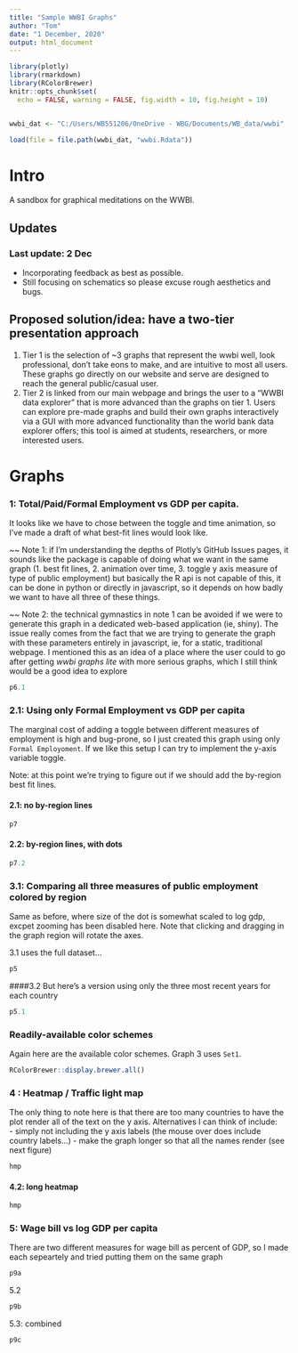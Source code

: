 ```yaml
---
title: "Sample WWBI Graphs"
author: "Tom"
date: "1 December, 2020"
output: html_document
---
```


```r
library(plotly)
library(rmarkdown)
library(RColorBrewer)
knitr::opts_chunk$set(
  echo = FALSE, warning = FALSE, fig.width = 10, fig.height = 10)


wwbi_dat <- "C:/Users/WB551206/OneDrive - WBG/Documents/WB_data/wwbi"

load(file = file.path(wwbi_dat, "wwbi.Rdata"))

```

# Intro

A sandbox for graphical meditations on the WWBI. 


## Updates
### Last update: 2 Dec

- Incorporating feedback as best as possible.
- Still focusing on schematics so please excuse rough aesthetics and bugs.


## Proposed solution/idea: have a two-tier presentation approach
1. Tier 1 is the selection of ~3 graphs that represent the wwbi well, look professional, don't take eons to make, and are intuitive to most all users. These graphs go directly on our website and serve are designed to reach the general public/casual user.
2. Tier 2 is linked from our main webpage and brings the user to a "WWBI data explorer" that is more advanced than the graphs on tier 1. Users can explore pre-made graphs and build their own graphs interactively via a GUI with more advanced functionality than the world bank data explorer offers; this tool is aimed at students, researchers, or more interested users. 

# Graphs 

### 1: Total/Paid/Formal Employment vs GDP per capita.

It looks like we have to chose between the toggle and time animation, so I've made a draft of what best-fit lines would look like. 

~~ Note 1: if I'm understanding the depths of Plotly's GitHub Issues pages, it sounds like the package is capable of doing what we want in the same graph (1. best fit lines, 2. animation over time, 3. toggle y axis measure of type of public employment) but basically the R api is not capable of this, it can be done in python or directly in javascript, so it depends on how badly we want to have all three of these things. 

~~ Note 2: the technical gymnastics in note 1 can be avoided if we were to generate this graph in a dedicated web-based application (ie, shiny). The issue really comes from the fact that we are trying to generate the graph with these parameters entirely in javascript, ie, for a static, traditional webpage. I mentioned this as an idea of a place where the user could to go after getting *wwbi graphs lite* with more serious graphs, which I still think would be a good idea to explore

```r
p6.1
```


### 2.1: Using only Formal Employment vs GDP per capita

The marginal cost of adding a toggle between different measures of employment is high and bug-prone, so I just created this graph using only `Formal Employoment`. If we like this setup I can try to implement the y-axis variable toggle.

Note: at this point we're trying to figure out if we should add the by-region best fit lines.

#### 2.1: no by-region lines

```r
p7
```

#### 2.2: by-region lines, with dots
```r
p7.2
```



### 3.1: Comparing all three measures of public employment colored by region
Same as before, where size of the dot is somewhat scaled to log gdp, excpet zooming has been disabled here. Note that clicking and dragging in the graph region will rotate the axes.

3.1 uses the full dataset...

```r
p5
```


####3.2 But here's a version using only the three most recent years for each country
```r
p5.1
```


### Readily-available color schemes
Again here are the available color schemes. Graph 3 uses `Set1`.
```r
RColorBrewer::display.brewer.all()
```


### 4 : Heatmap / Traffic light map 

The only thing to note here is that there are too many countries to have the plot render all of the text on the y axis. Alternatives I can think of include: <br>
- simply not including the y axis labels (the mouse over does include country labels...)
- make the graph longer so that all the names render (see next figure)

```r
hmp
```

#### 4.2: long heatmap


```r
hmp
```



### 5: Wage bill vs log GDP per capita
There are two different measures for wage bill as percent of GDP, so I made each sepeartely and tried putting them on the same graph

```r
p9a
```


5.2
```r
p9b
```

5.3: combined 
```r
p9c
```

